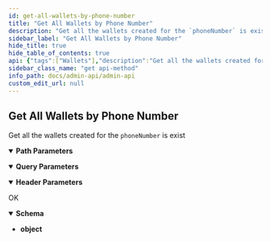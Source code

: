 ```yaml
---
id: get-all-wallets-by-phone-number
title: "Get All Wallets by Phone Number"
description: "Get all the wallets created for the `phoneNumber` is exist"
sidebar_label: "Get All Wallets by Phone Number"
hide_title: true
hide_table_of_contents: true
api: {"tags":["Wallets"],"description":"Get all the wallets created for the `phoneNumber` is exist","parameters":[{"name":"API-SECRET","in":"header","schema":{"type":"string"},"description":"(Required) You Secret API key","example":"{{secretKey}}"},{"name":"Content-Type","in":"header","schema":{"type":"string"},"example":"application/json"},{"name":"Accept","in":"header","schema":{"type":"string"},"example":"application/json"},{"name":"apiKey","in":"query","schema":{"type":"string"},"description":"(Required) You Public API key","example":"{{publicKey}}"},{"name":"phoneNumber","in":"path","schema":{"type":"string"},"required":true,"description":"(Required) Phone Number","example":"+15554443322"}],"responses":{"200":{"description":"OK","content":{"application/json":{"schema":{"type":"object"},"example":{"data":[{"myReferrals":[],"guardians":[],"_id":"630ddffec5c0490013b527cb","isContractDeployed":false,"firebaseTokens":[],"backup":false,"salt":"0x6336c467b888248f2bf954b019d511a213ba3ff247bd4596c0234ab50171abcb","networks":["fuse"],"pendingNetworks":[],"balancesOnForeign":{},"upgradesInstalled":[],"version":"1.7.0","paddedVersion":"0001.0007.0000","phoneNumber":"+15554443322","accountAddress":"0xCfA94d9fE669C2Fad6e7334860d0fBfE69096F6C","walletOwnerOriginalAddress":"0xCfA94d9fE669C2Fad6e7334860d0fBfE69096F6C","walletFactoryOriginalAddress":"0x2FE1F9bBC9CE8Ea4E00F89FC1a8936DE6934b63D","walletFactoryCurrentAddress":"0x2FE1F9bBC9CE8Ea4E00F89FC1a8936DE6934b63D","walletImplementationOriginalAddress":"0x811A7F70d12fbd29Ec494eDc75645E66f5fCcCFc","walletImplementationCurrentAddress":"0x811A7F70d12fbd29Ec494eDc75645E66f5fCcCFc","walletModulesOriginal":{"GuardianManager":"0x1D91b84b22AC32B7928Dc6BdB2A66C42Fc32F1C3","LockManager":"0x8221d124f8255f61fC5f1dbb2382364B53355574","RecoveryManager":"0xcB4606396746Cd62Ac9ea9Cc0fCc5B16BE73E7aF","ApprovedTransfer":"0x2cbE5fE3d259313F25Ac2Dd10FAB8B851561F366","TransferManager":"0x2B3113B752645dfAFCe690706b5eCAd9d83977CF","TokenExchanger":"0xaA556969CB2782052A2eADEA32e660d40f4C4281","CommunityManager":"0x0D4926876ba1ada6E9b542e018eBeD517FFc8050","WalletOwnershipManager":"0x0134652f44006eE54f1E86d6a5786a28b9dCcD0b","DAIPointsManager":"0x602C6FbF83f5B758365DB51f38D311B09657f72c"},"walletModules":{"GuardianManager":"0x1D91b84b22AC32B7928Dc6BdB2A66C42Fc32F1C3","LockManager":"0x8221d124f8255f61fC5f1dbb2382364B53355574","RecoveryManager":"0xcB4606396746Cd62Ac9ea9Cc0fCc5B16BE73E7aF","ApprovedTransfer":"0x2cbE5fE3d259313F25Ac2Dd10FAB8B851561F366","TransferManager":"0x2B3113B752645dfAFCe690706b5eCAd9d83977CF","TokenExchanger":"0xaA556969CB2782052A2eADEA32e660d40f4C4281","CommunityManager":"0x0D4926876ba1ada6E9b542e018eBeD517FFc8050","WalletOwnershipManager":"0x0134652f44006eE54f1E86d6a5786a28b9dCcD0b","DAIPointsManager":"0x602C6FbF83f5B758365DB51f38D311B09657f72c"},"appName":"chargeApp_62ce87c8131bbffe0f83af65","createdAt":"2022-08-30T10:01:34.903Z","updatedAt":"2022-08-30T10:01:41.223Z","__v":0,"walletAddress":"0x11Dd9c1293561044888F4edd96C9A372E6Eb7Cf8"},{"myReferrals":[],"guardians":[],"_id":"62cc053d140b8600131a7890","isContractDeployed":false,"firebaseTokens":[],"backup":false,"salt":"0x3b226d1f54680801e178ba8295dfd15992ecc1a2068fb04fba8d905761dac955","networks":["fuse"],"pendingNetworks":[],"balancesOnForeign":{},"upgradesInstalled":[],"version":"1.7.0","paddedVersion":"0001.0007.0000","phoneNumber":"+15554443322","accountAddress":"0xf07bf31F722E9c378D3C65f9aD5EF83AF85018cF","walletOwnerOriginalAddress":"0xf07bf31F722E9c378D3C65f9aD5EF83AF85018cF","walletFactoryOriginalAddress":"0x2FE1F9bBC9CE8Ea4E00F89FC1a8936DE6934b63D","walletFactoryCurrentAddress":"0x2FE1F9bBC9CE8Ea4E00F89FC1a8936DE6934b63D","walletImplementationOriginalAddress":"0x811A7F70d12fbd29Ec494eDc75645E66f5fCcCFc","walletImplementationCurrentAddress":"0x811A7F70d12fbd29Ec494eDc75645E66f5fCcCFc","walletModulesOriginal":{"GuardianManager":"0x1D91b84b22AC32B7928Dc6BdB2A66C42Fc32F1C3","LockManager":"0x8221d124f8255f61fC5f1dbb2382364B53355574","RecoveryManager":"0xcB4606396746Cd62Ac9ea9Cc0fCc5B16BE73E7aF","ApprovedTransfer":"0x2cbE5fE3d259313F25Ac2Dd10FAB8B851561F366","TransferManager":"0x2B3113B752645dfAFCe690706b5eCAd9d83977CF","TokenExchanger":"0xaA556969CB2782052A2eADEA32e660d40f4C4281","CommunityManager":"0x0D4926876ba1ada6E9b542e018eBeD517FFc8050","WalletOwnershipManager":"0x0134652f44006eE54f1E86d6a5786a28b9dCcD0b","DAIPointsManager":"0x602C6FbF83f5B758365DB51f38D311B09657f72c"},"walletModules":{"GuardianManager":"0x1D91b84b22AC32B7928Dc6BdB2A66C42Fc32F1C3","LockManager":"0x8221d124f8255f61fC5f1dbb2382364B53355574","RecoveryManager":"0xcB4606396746Cd62Ac9ea9Cc0fCc5B16BE73E7aF","ApprovedTransfer":"0x2cbE5fE3d259313F25Ac2Dd10FAB8B851561F366","TransferManager":"0x2B3113B752645dfAFCe690706b5eCAd9d83977CF","TokenExchanger":"0xaA556969CB2782052A2eADEA32e660d40f4C4281","CommunityManager":"0x0D4926876ba1ada6E9b542e018eBeD517FFc8050","WalletOwnershipManager":"0x0134652f44006eE54f1E86d6a5786a28b9dCcD0b","DAIPointsManager":"0x602C6FbF83f5B758365DB51f38D311B09657f72c"},"appName":"chargeApp_62cc04e57b4f4d8db92cde5f","createdAt":"2022-07-11T11:10:53.204Z","updatedAt":"2022-07-11T11:10:55.542Z","__v":0,"walletAddress":"0xc3323f754BA8B2899f4Dce24fAeDdC1bC3B478bB"}]}}}}},"method":"get","path":"/admin/wallets/all/{phoneNumber}","servers":[{"url":"https://api.fuse.io/api/v0"}],"info":{"title":"Admin API","description":"With Fuse Admin API you can create and manage custodial wallets for your users to offer a Web2-like experience, as well as create, mint, and burn tokens for your economies/communities.","version":"1.0.0"},"postman":{"name":"Get All Wallets by Phone Number","description":{"content":"Get all the wallets created for the `phoneNumber` is exist","type":"text/plain"},"url":{"path":["admin","wallets","all",":phoneNumber"],"host":["{{baseUrl}}"],"query":[{"disabled":false,"description":{"content":"(Required) You Public API key","type":"text/plain"},"key":"apiKey","value":""}],"variable":[{"disabled":false,"description":{"content":"(Required) (Required) Phone Number","type":"text/plain"},"type":"any","value":"","key":"phoneNumber"}]},"header":[{"disabled":false,"description":{"content":"(Required) You Secret API key","type":"text/plain"},"key":"API-SECRET","value":""},{"key":"Accept","value":"application/json"}],"method":"GET"}}
sidebar_class_name: "get api-method"
info_path: docs/admin-api/admin-api
custom_edit_url: null
---
```



## Get All Wallets by Phone Number



Get all the wallets created for the `phoneNumber` is exist

<details style={{"marginBottom":"1rem"}} data-collapsed={false} open={true}><summary style={{}}><strong>Path Parameters</strong></summary><div><ul><ParamsItem className={"paramsItem"} param={{"name":"phoneNumber","in":"path","schema":{"type":"string"},"required":true,"description":"(Required) Phone Number","example":"+15554443322"}}></ParamsItem></ul></div></details><details style={{"marginBottom":"1rem"}} data-collapsed={false} open={true}><summary style={{}}><strong>Query Parameters</strong></summary><div><ul><ParamsItem className={"paramsItem"} param={{"name":"apiKey","in":"query","schema":{"type":"string"},"description":"(Required) You Public API key","example":"{{publicKey}}"}}></ParamsItem></ul></div></details><details style={{"marginBottom":"1rem"}} data-collapsed={false} open={true}><summary style={{}}><strong>Header Parameters</strong></summary><div><ul><ParamsItem className={"paramsItem"} param={{"name":"API-SECRET","in":"header","schema":{"type":"string"},"description":"(Required) You Secret API key","example":"{{secretKey}}"}}></ParamsItem><ParamsItem className={"paramsItem"} param={{"name":"Content-Type","in":"header","schema":{"type":"string"},"example":"application/json"}}></ParamsItem><ParamsItem className={"paramsItem"} param={{"name":"Accept","in":"header","schema":{"type":"string"},"example":"application/json"}}></ParamsItem></ul></div></details><div><ApiTabs><TabItem label={"200"} value={"200"}><div>

OK

</div><div><MimeTabs schemaType={"response"}><TabItem label={"application/json"} value={"application/json"}><SchemaTabs><TabItem label={"Schema"} value={"Schema"}><details style={{}} data-collapsed={false} open={true}><summary style={{"textAlign":"left"}}><strong>Schema</strong></summary><div style={{"textAlign":"left","marginLeft":"1rem"}}></div><ul style={{"marginLeft":"1rem"}}><li><div><strong>object</strong></div></li></ul></details></TabItem><TabItem label={"Example (from schema)"} value={"Example (from schema)"}><ResponseSamples responseExample={"{}"} language={"json"}></ResponseSamples></TabItem><TabItem label={"Example"} value={"Example"}><ResponseSamples responseExample={"{\n  \"data\": [\n    {\n      \"myReferrals\": [],\n      \"guardians\": [],\n      \"_id\": \"630ddffec5c0490013b527cb\",\n      \"isContractDeployed\": false,\n      \"firebaseTokens\": [],\n      \"backup\": false,\n      \"salt\": \"0x6336c467b888248f2bf954b019d511a213ba3ff247bd4596c0234ab50171abcb\",\n      \"networks\": [\n        \"fuse\"\n      ],\n      \"pendingNetworks\": [],\n      \"balancesOnForeign\": {},\n      \"upgradesInstalled\": [],\n      \"version\": \"1.7.0\",\n      \"paddedVersion\": \"0001.0007.0000\",\n      \"phoneNumber\": \"+15554443322\",\n      \"accountAddress\": \"0xCfA94d9fE669C2Fad6e7334860d0fBfE69096F6C\",\n      \"walletOwnerOriginalAddress\": \"0xCfA94d9fE669C2Fad6e7334860d0fBfE69096F6C\",\n      \"walletFactoryOriginalAddress\": \"0x2FE1F9bBC9CE8Ea4E00F89FC1a8936DE6934b63D\",\n      \"walletFactoryCurrentAddress\": \"0x2FE1F9bBC9CE8Ea4E00F89FC1a8936DE6934b63D\",\n      \"walletImplementationOriginalAddress\": \"0x811A7F70d12fbd29Ec494eDc75645E66f5fCcCFc\",\n      \"walletImplementationCurrentAddress\": \"0x811A7F70d12fbd29Ec494eDc75645E66f5fCcCFc\",\n      \"walletModulesOriginal\": {\n        \"GuardianManager\": \"0x1D91b84b22AC32B7928Dc6BdB2A66C42Fc32F1C3\",\n        \"LockManager\": \"0x8221d124f8255f61fC5f1dbb2382364B53355574\",\n        \"RecoveryManager\": \"0xcB4606396746Cd62Ac9ea9Cc0fCc5B16BE73E7aF\",\n        \"ApprovedTransfer\": \"0x2cbE5fE3d259313F25Ac2Dd10FAB8B851561F366\",\n        \"TransferManager\": \"0x2B3113B752645dfAFCe690706b5eCAd9d83977CF\",\n        \"TokenExchanger\": \"0xaA556969CB2782052A2eADEA32e660d40f4C4281\",\n        \"CommunityManager\": \"0x0D4926876ba1ada6E9b542e018eBeD517FFc8050\",\n        \"WalletOwnershipManager\": \"0x0134652f44006eE54f1E86d6a5786a28b9dCcD0b\",\n        \"DAIPointsManager\": \"0x602C6FbF83f5B758365DB51f38D311B09657f72c\"\n      },\n      \"walletModules\": {\n        \"GuardianManager\": \"0x1D91b84b22AC32B7928Dc6BdB2A66C42Fc32F1C3\",\n        \"LockManager\": \"0x8221d124f8255f61fC5f1dbb2382364B53355574\",\n        \"RecoveryManager\": \"0xcB4606396746Cd62Ac9ea9Cc0fCc5B16BE73E7aF\",\n        \"ApprovedTransfer\": \"0x2cbE5fE3d259313F25Ac2Dd10FAB8B851561F366\",\n        \"TransferManager\": \"0x2B3113B752645dfAFCe690706b5eCAd9d83977CF\",\n        \"TokenExchanger\": \"0xaA556969CB2782052A2eADEA32e660d40f4C4281\",\n        \"CommunityManager\": \"0x0D4926876ba1ada6E9b542e018eBeD517FFc8050\",\n        \"WalletOwnershipManager\": \"0x0134652f44006eE54f1E86d6a5786a28b9dCcD0b\",\n        \"DAIPointsManager\": \"0x602C6FbF83f5B758365DB51f38D311B09657f72c\"\n      },\n      \"appName\": \"chargeApp_62ce87c8131bbffe0f83af65\",\n      \"createdAt\": \"2022-08-30T10:01:34.903Z\",\n      \"updatedAt\": \"2022-08-30T10:01:41.223Z\",\n      \"__v\": 0,\n      \"walletAddress\": \"0x11Dd9c1293561044888F4edd96C9A372E6Eb7Cf8\"\n    },\n    {\n      \"myReferrals\": [],\n      \"guardians\": [],\n      \"_id\": \"62cc053d140b8600131a7890\",\n      \"isContractDeployed\": false,\n      \"firebaseTokens\": [],\n      \"backup\": false,\n      \"salt\": \"0x3b226d1f54680801e178ba8295dfd15992ecc1a2068fb04fba8d905761dac955\",\n      \"networks\": [\n        \"fuse\"\n      ],\n      \"pendingNetworks\": [],\n      \"balancesOnForeign\": {},\n      \"upgradesInstalled\": [],\n      \"version\": \"1.7.0\",\n      \"paddedVersion\": \"0001.0007.0000\",\n      \"phoneNumber\": \"+15554443322\",\n      \"accountAddress\": \"0xf07bf31F722E9c378D3C65f9aD5EF83AF85018cF\",\n      \"walletOwnerOriginalAddress\": \"0xf07bf31F722E9c378D3C65f9aD5EF83AF85018cF\",\n      \"walletFactoryOriginalAddress\": \"0x2FE1F9bBC9CE8Ea4E00F89FC1a8936DE6934b63D\",\n      \"walletFactoryCurrentAddress\": \"0x2FE1F9bBC9CE8Ea4E00F89FC1a8936DE6934b63D\",\n      \"walletImplementationOriginalAddress\": \"0x811A7F70d12fbd29Ec494eDc75645E66f5fCcCFc\",\n      \"walletImplementationCurrentAddress\": \"0x811A7F70d12fbd29Ec494eDc75645E66f5fCcCFc\",\n      \"walletModulesOriginal\": {\n        \"GuardianManager\": \"0x1D91b84b22AC32B7928Dc6BdB2A66C42Fc32F1C3\",\n        \"LockManager\": \"0x8221d124f8255f61fC5f1dbb2382364B53355574\",\n        \"RecoveryManager\": \"0xcB4606396746Cd62Ac9ea9Cc0fCc5B16BE73E7aF\",\n        \"ApprovedTransfer\": \"0x2cbE5fE3d259313F25Ac2Dd10FAB8B851561F366\",\n        \"TransferManager\": \"0x2B3113B752645dfAFCe690706b5eCAd9d83977CF\",\n        \"TokenExchanger\": \"0xaA556969CB2782052A2eADEA32e660d40f4C4281\",\n        \"CommunityManager\": \"0x0D4926876ba1ada6E9b542e018eBeD517FFc8050\",\n        \"WalletOwnershipManager\": \"0x0134652f44006eE54f1E86d6a5786a28b9dCcD0b\",\n        \"DAIPointsManager\": \"0x602C6FbF83f5B758365DB51f38D311B09657f72c\"\n      },\n      \"walletModules\": {\n        \"GuardianManager\": \"0x1D91b84b22AC32B7928Dc6BdB2A66C42Fc32F1C3\",\n        \"LockManager\": \"0x8221d124f8255f61fC5f1dbb2382364B53355574\",\n        \"RecoveryManager\": \"0xcB4606396746Cd62Ac9ea9Cc0fCc5B16BE73E7aF\",\n        \"ApprovedTransfer\": \"0x2cbE5fE3d259313F25Ac2Dd10FAB8B851561F366\",\n        \"TransferManager\": \"0x2B3113B752645dfAFCe690706b5eCAd9d83977CF\",\n        \"TokenExchanger\": \"0xaA556969CB2782052A2eADEA32e660d40f4C4281\",\n        \"CommunityManager\": \"0x0D4926876ba1ada6E9b542e018eBeD517FFc8050\",\n        \"WalletOwnershipManager\": \"0x0134652f44006eE54f1E86d6a5786a28b9dCcD0b\",\n        \"DAIPointsManager\": \"0x602C6FbF83f5B758365DB51f38D311B09657f72c\"\n      },\n      \"appName\": \"chargeApp_62cc04e57b4f4d8db92cde5f\",\n      \"createdAt\": \"2022-07-11T11:10:53.204Z\",\n      \"updatedAt\": \"2022-07-11T11:10:55.542Z\",\n      \"__v\": 0,\n      \"walletAddress\": \"0xc3323f754BA8B2899f4Dce24fAeDdC1bC3B478bB\"\n    }\n  ]\n}"} language={"json"}></ResponseSamples></TabItem></SchemaTabs></TabItem></MimeTabs></div></TabItem></ApiTabs></div>
      